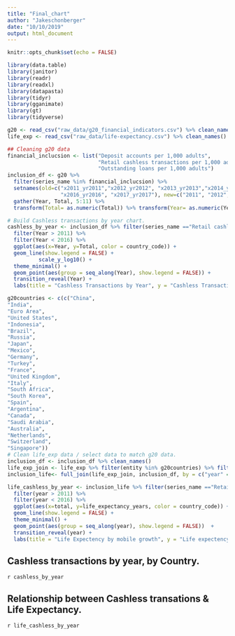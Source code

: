 ```yaml
---
title: "Final_chart"
author: "Jakeschonberger"
date: "10/10/2019"
output: html_document
---
```


```r
knitr::opts_chunk$set(echo = FALSE)

library(data.table)
library(janitor)
library(readr)
library(readxl)
library(datapasta)
library(tidyr)
library(gganimate)
library(gt)
library(tidyverse)


```

```r

g20 <- read_csv("raw_data/g20_financial_indicators.csv") %>% clean_names()
life_exp <- read_csv("raw_data/life-expectancy.csv") %>% clean_names()

```

```r

## Cleaning g20 data
financial_inclucsion <- list("Deposit accounts per 1,000 adults",	
                             "Retail cashless transactions per 1,000 adults",
                             "Outstanding loans per 1,000 adults")
inclusion_df <- g20 %>% 
  filter(series_name %in% financial_inclucsion) %>% 
  setnames(old=c("x2011_yr2011","x2012_yr2012", "x2013_yr2013","x2014_yr2014", "x2015_yr2015", 
                 "x2016_yr2016", "x2017_yr2017"), new=c("2011", "2012", "2013", "2014", "2015", "2016", "2017"), skip_absent=TRUE) %>% 
  gather(Year, Total, 5:11) %>% 
  transform(Total= as.numeric(Total)) %>% transform(Year= as.numeric(Year))

# Build Cashless transactions by year chart.
cashless_by_year <- inclusion_df %>% filter(series_name =="Retail cashless transactions per 1,000 adults") %>% 
  filter(Year > 2011) %>% 
  filter(Year < 2016) %>% 
  ggplot(aes(x=Year, y=Total, color = country_code)) + 
  geom_line(show.legend = FALSE) +
          scale_y_log10() +
  theme_minimal() +
  geom_point(aes(group = seq_along(Year), show.legend = FALSE)) +
  transition_reveal(Year) + 
  labs(title = "Cashless Transactions by Year", y = "Cashless Transactions / 1000 adults")

g20countries <- c(c("China",
"India",
"Euro Area",
"United States",
"Indonesia",
"Brazil",
"Russia",
"Japan",
"Mexico",
"Germany",
"Turkey",
"France",
"United Kingdom",
"Italy",
"South Africa",
"South Korea",
"Spain",
"Argentina",
"Canada",
"Saudi Arabia",
"Australia",
"Netherlands",
"Switzerland",
"Singapore"))
# Clean life_exp data / select data to match g20 data.
inclusion_df <- inclusion_df %>% clean_names()
life_exp_join <- life_exp %>% filter(entity %in% g20countries) %>% filter(year %in% c(2011,2012,2013,2014,2015,2016))
inclusion_life<- full_join(life_exp_join, inclusion_df, by = c("year" = "year", "entity"  = "country_name"))

life_cashless_by_year <- inclusion_life %>% filter(series_name =="Retail cashless transactions per 1,000 adults") %>% 
  filter(year > 2011) %>% 
  filter(year < 2016) %>% 
  ggplot(aes(x=total, y=life_expectancy_years, color = country_code)) + 
  geom_line(show.legend = FALSE) +
  theme_minimal() +
  geom_point(aes(group = seq_along(year), show.legend = FALSE))  +
  transition_reveal(year) + 
  labs(title = "Life Expectency by mobile growth", y = "Life expectency", x = "Number of cashless transtions per 1000 adults")
```

## Cashless transactions by year, by Country.
`r cashless_by_year`

## Relationship between Cashless transations & Life Expectancy.
`r life_cashless_by_year`
